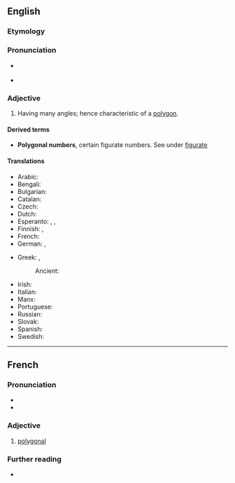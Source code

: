 ==English==

===Etymology===
{{suffix|en|polygon|al}}

===Pronunciation===
* {{a|UK}} {{IPA|en|/pəˈlɪɡənəl/}}
* {{audio|en|en-us-polygonal.ogg|Audio (US)}}

===Adjective===
{{en-adj|-}}

# Having many angles; hence characteristic of a [[polygon]].

====Derived terms====
* '''Polygonal numbers''', certain figurate numbers. See under [[figurate]]

====Translations====
{{trans-top|having many angles}}
* Arabic: {{t|ar|مُضَلَّع}}
* Bengali: {{t|bn|বহুভুজাকৃতি}}
* Bulgarian: {{t|bg|многоъгълен|m}}
* Catalan: {{t|ca|poligonal}}
* Czech: {{t|cs|mnohoúhelníkový}}
* Dutch: {{t|nl|veelhoekig}}
* Esperanto: {{t|eo|plurangula}}, {{t|eo|plurlatera}}, {{t|eo|multangula}}
* Finnish: {{t+|fi|monikulmio|alt=monikulmio-}}, {{t|fi|polygonaalinen}}
* French: {{t+|fr|polygonal}}
* German: {{t|de|mehreckig}}, {{t|de|vieleckig}}
{{trans-mid}}
* Greek: {{t+|el|πολύγωνος|m}}, {{t+|el|πολυγωνικός|m}}
*: Ancient: {{t|grc|πολύγωνος}}
* Irish: {{t|ga|polagánach}}
* Italian: {{t+|it|poligonale}}
* Manx: {{t|gv|yl-lhiatteeagh}}
* Portuguese: {{t|pt|poligonal}}
* Russian: {{t+|ru|многоуго́льный}}
* Slovak: {{t|sk|mnohouholníkový}}
* Spanish: {{t|es|poligonal}}
* Swedish: {{t|sv|månghörnig}}
{{trans-bottom}}

----

==French==

===Pronunciation===
* {{fr-IPA}}
* {{audio|fr|LL-Q150 (fra)-WikiLucas00-polygonal.wav|Audio}}

===Adjective===
{{fr-adj}}

# [[#English|polygonal]]

===Further reading===
* {{R:TLFi}}
